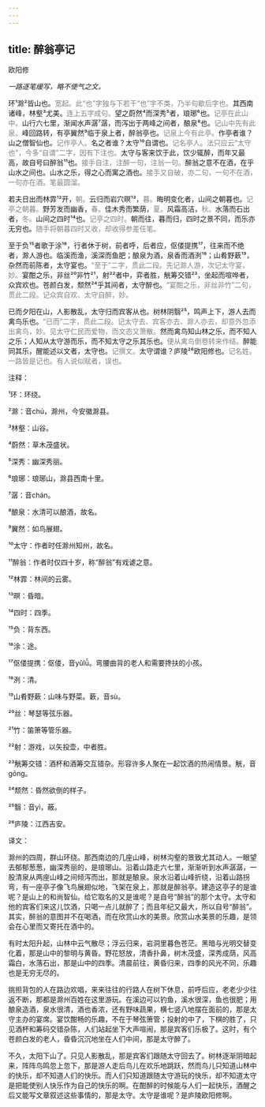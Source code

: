```yaml
---
---
---
```

title: 醉翁亭记
---




欧阳修





*一路逐笔缓写，略不使气之文。*





环¹滁²皆山也。<font color=gray font-size=0.8rem>宽起。此“也”字独与下若干“也”字不类，乃半句歇后字也。</font>其西南诸峰，林壑³尤美。<font color=gray font-size=0.8rem>连上五字成句。</font>望之蔚然⁴而深秀⁵者，琅琊⁶也。<font color=gray font-size=0.8rem>记亭在此山中。</font>山行六七里，渐闻水声潺⁷潺，而泻出于两峰之间者，酿泉⁸也。<font color=gray font-size=0.8rem>记山中先有此泉。</font>峰回路转，有亭翼然⁹临于泉上者，醉翁亭也。<font color=gray font-size=0.8rem>记泉上今有此亭。</font>作亭者谁？山之僧智仙也。<font color=gray font-size=0.8rem>记作亭人。</font>名之者谁？太守¹⁰自谓也。<font color=gray font-size=0.8rem>记名亭人。法只应云“太守也”，今多“自谓”二字，因有下注也。</font>太守与客来饮于此，饮少辄醉，而年又最高，故自号曰醉翁¹¹也。<font color=gray font-size=0.8rem>接手自注，注醉一句，注翁一句。</font>醉翁之意不在酒，在乎山水之间也。山水之乐，得之心而寓之酒也。<font color=gray font-size=0.8rem>接手又自破，亦二句，一句不在酒，一句亦在酒。笔最圆溜。</font>

若夫日出而林霏¹²开，<font color=gray font-size=0.8rem>朝。</font>云归而岩穴暝¹³，<font color=gray font-size=0.8rem>暮。</font>晦明变化者，山间之朝暮也。<font color=gray font-size=0.8rem>记亭之朝暮。</font>野芳发而幽香，<font color=gray font-size=0.8rem>春。</font>佳木秀而繁荫，<font color=gray font-size=0.8rem>夏。</font>风霜高洁，<font color=gray font-size=0.8rem>秋。</font>水落而石出者，<font color=gray font-size=0.8rem>冬。</font>山间之四时¹⁴也。<font color=gray font-size=0.8rem>记亭之四时。</font>朝而往，暮而归，四时之景不同，而乐亦无穷也。<font color=gray font-size=0.8rem>随手将朝暮四时又收，却收得参差任笔。</font>

至于负¹⁵者歌于涂¹⁶，行者休于树，前者呼，后者应，伛偻提携¹⁷，往来而不绝者，滁人游也。临溪而渔，溪深而鱼肥；酿泉为酒，泉香而酒洌¹⁸；山肴野蔌¹⁹，杂然而前陈者，太守宴也。<font color=gray font-size=0.8rem>“至于”二字，贯此二段。先记滁人游，次记太守宴，妙。</font>宴酣之乐，非丝²⁰非竹²¹，射²²者中，弈者胜，觥筹交错²³，坐起而喧哗者，众宾欢也。苍颜白发，颓然²⁴乎其间者，太守醉也。<font color=gray font-size=0.8rem>“宴酣之乐，非丝非竹”二句，贯此二段。记众宾自欢、太守自醉，妙。</font>

已而夕阳在山，人影散乱，太守归而宾客从也。树林阴翳²⁵，鸣声上下，游人去而禽鸟乐也。<font color=gray font-size=0.8rem>“已而”二字，贯此二段。记太守去、宾客亦去、滁人亦去，却意外忽添出禽鸟，妙。见太守仁民而爱物，而文态又萧散。</font>然而禽鸟知山林之乐，而不知人之乐；人知从太守游而乐，而不知太守之乐其乐也。<font color=gray font-size=0.8rem>便从禽鸟倒卷转来作结。</font>醉能同其乐，醒能述以文者，太守也。<font color=gray font-size=0.8rem>记撰文。</font>太守谓谁？庐陵²⁶欧阳修也。<font color=gray font-size=0.8rem>记名姓。一路皆是记也。有人说似赋者，误也。</font>

注释：

¹环：环绕。

²滁：音chú，滁州，今安徽滁县。

³林壑：山谷。

⁴蔚然：草木茂盛状。

⁵深秀：幽深秀丽。

⁶琅琊：琅琊山，滁县西南十里。

⁷潺：音chán。

⁸酿泉：水清可以酿酒，故名。

⁹翼然：如鸟展翅。

¹⁰太守：作者时任滁州知州，故名。

¹¹醉翁：作者时仅四十岁，称“醉翁”有戏谑之意。

¹²林霏：林间的云雾。

¹³暝：昏暗。

¹⁴四时：四季。

¹⁵负：背东西。

¹⁶涂：途。

¹⁷伛偻提携：伛偻，音yǔlǚ。弯腰曲背的老人和需要搀扶的小孩。

¹⁸洌：清。

¹⁹山肴野蔌：山味与野菜。蔌，音sù。

²⁰丝：琴瑟等弦乐器。

²¹竹：笛箫等管乐器。

²²射：游戏，以矢投壶，中者胜。

²³觥筹交错：酒杯和酒筹交互错杂。形容许多人聚在一起饮酒的热闹情景。觥，音gōng。

²⁴颓然：昏然欲倒的样子。

²⁵翳：音yì，蔽。

²⁶庐陵：江西吉安。

译文：

滁州的四周，群山环绕。那西南边的几座山峰，树林沟壑的景致尤其动人。一眼望去郁郁葱葱，幽深秀丽的，是琅琊山。沿着山路走六七里，渐渐听到水声潺潺，一股清泉从两座山峰之间倾泻而出，那就是酿泉。泉水沿着山峰折绕，沿着山路拐弯，有一座亭子像飞鸟展翅似地，飞架在泉上，那就是醉翁亭。建造这亭子的是谁呢？是山上的和尚智仙。给它取名的又是谁呢？是自号“醉翁”的那个太守。太守和他的宾客们来这儿饮酒，只喝一点儿就醉了；而且年纪又最大，所以自号“醉翁”。其实，醉翁的意图并不在喝酒，而在欣赏山水的美景。欣赏山水美景的乐趣，是领会在心里而又寄托在酒中的。

有时太阳升起，山林中云气散尽；浮云归来，岩洞里暮色苍茫。黑暗与光明交替变化着，那是山中的黎明与黄昏。野花怒放，清香扑鼻，树木茂盛，深秀成荫，风高霜白，水落石出，那是山中的四季。清晨前往，黄昏归来，四季的风光不同，乐趣也是无穷无尽的。

挑担背包的人在路边欢唱，来来往往的行路人在树下休息，前呼后应，老老少少往返不断，那都是滁州百姓在这里游玩。在溪边可以钓鱼，溪水很深，鱼也很肥；用酿泉造酒，泉水很清，酒也香浓，还有野味蔬果，横七竖八地摆在面前的，那是太守主办的宴席。宴饮酣畅的乐趣，不在于琴弦箫管；投射的中了，下棋的胜了，只见酒杯和筹码交错杂陈，人们站起坐下大声喧闹，那是宾客们乐极了。这时，有个苍颜白发的老人，昏昏沉沉地坐在人们中间，那是太守醉了。

不久，太阳下山了。只见人影散乱，那是宾客们跟随太守回去了。树林逐渐阴暗起来，阵阵鸟鸣忽上忽下，那是游人走后鸟儿在欢乐地跳跃，然而鸟儿只知道山林中的快乐，却不知道人们的快乐。而人们只知道跟随太守游玩的快乐，却不知道太守是把能使别人快乐作为自己的快乐的啊。在酣醉的时候能与人们一起快乐，酒醒之后又能写文章叙述这些事情的，那是太守。太守是谁呢？是庐陵欧阳修啊。